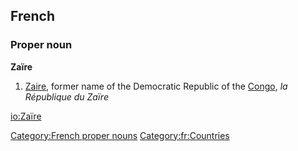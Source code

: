 ==French==
===Proper noun===
'''Zaïre''' {{m}}

# [[Zaire]], former name of the Democratic Republic of the [[Congo]], ''la République du Zaïre''

[[Category:French proper nouns]]
[[Category:fr:Countries]]
[[io:Zaïre]]
